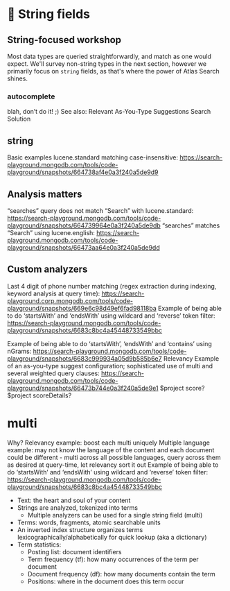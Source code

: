 # 📘 String fields

## String-focused workshop

Most data types are queried straightforwardly, and match as one would expect.
We'll survey non-string types in the next section, however we primarily focus on `string` fields,
as that's where the power of Atlas Search shines.

### autocomplete
blah, don’t do it! ;)
See also: Relevant As-You-Type Suggestions Search Solution

## string
Basic examples
lucene.standard matching case-insensitive: https://search-playground.mongodb.com/tools/code-playground/snapshots/664738af4e0a3f240a5de9d9

## Analysis matters
“searches” query does not match “Search” with lucene.standard: https://search-playground.mongodb.com/tools/code-playground/snapshots/664739964e0a3f240a5de9db
“searches” matches “Search” using lucene.english: https://search-playground.mongodb.com/tools/code-playground/snapshots/66473aa64e0a3f240a5de9dd

## Custom analyzers
Last 4 digit of phone number matching (regex extraction during indexing, keyword analysis at query time): https://search-playground.corp.mongodb.com/tools/code-playground/snapshots/669e6c98d49ef6fad98118ba
Example of being able to do ‘startsWith’ and ‘endsWith’ using wildcard and ‘reverse’ token filter:
https://search-playground.mongodb.com/tools/code-playground/snapshots/6683c8bc4a45448733549bbc

Example of being able to do ‘startsWith’, ‘endsWith’ and ‘contains’ using nGrams: https://search-playground.mongodb.com/tools/code-playground/snapshots/6683c999934a05d9b585b6e7 
Relevancy
Example of an as-you-type suggest configuration; sophisticated use of multi and several weighted query clauses: https://search-playground.mongodb.com/tools/code-playground/snapshots/66473b744e0a3f240a5de9e1
$project score?
$project scoreDetails?

# multi
Why?
Relevancy example: boost each multi uniquely
Multiple language example: may not know the language of the content and each document could be different - multi across all possible languages, query across them as desired at query-time, let relevancy sort it out
Example of being able to do ‘startsWith’ and ‘endsWith’ using wildcard and ‘reverse’ token filter:
https://search-playground.mongodb.com/tools/code-playground/snapshots/6683c8bc4a45448733549bbc


* Text: the heart and soul of your content
* Strings are analyzed, tokenized into terms
  * Multiple analyzers can be used for a single string field (multi)
* Terms: words, fragments, atomic searchable units
* An inverted index structure organizes terms lexicographically/alphabetically for quick lookup (aka a dictionary)
* Term statistics:
  * Posting list: document identifiers
  * Term frequency (tf): how many occurrences of the term per document
  * Document frequency (df): how many documents contain the term
  * Positions: where in the document does this term occur
